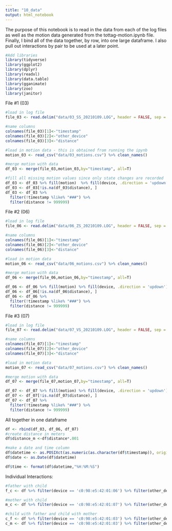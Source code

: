 ```yaml
---
title: "10_data"
output: html_notebook
---
```




The purpose of this notebook is to read in the data from each of the log files as well as the motion data generated from the tottag-motion.ipynb file. Finally, I bind all of the data together, by row, into one large dataframe. I also pull out interactions by pair to be used at a later point. 

```r
#Add libraries
library(tidyverse)
library(ggplot2)
library(dplyr)
library(readxl)
library(data.table)
library(gganimate)
library(zoo)
library(janitor)
```


File #1 (03)
```r
#load in log file
file_03 <- read.delim("data/03_SS_20210109.LOG", header = FALSE, sep = "\t", dec = ".", quote = "", comment = '#')
```

```r
#name columns
colnames(file_03)[1]<-"timestamp"
colnames(file_03)[2]<-"other_device"
colnames(file_03)[3]<-"distance"
```

```r
#load in motion data - this is obtained from running the ipynb 
motion_03 <- read_csv("data/03_motions.csv") %>% clean_names()
```

```r
#merge motion with data
df_03 <- merge(file_03,motion_03,by="timestamp", all=T)
```

```r
#fill all missing motion values since only state changes are recorded
df_03 <- df_03 %>% fill(motion)  %>% fill(device, .direction = 'updown')
df_03 <- df_03[!is.na(df_03$distance), ]
df_03 <- df_03 %>% 
  filter(!timestamp %like% "###") %>% 
  filter(distance != 999999)
```


File #2 (06)
```r
#load in log file
file_06 <- read.delim("data/06_ZS_20210109.LOG", header = FALSE, sep = "\t", dec = ".", quote = "", comment = '#')
```

```r
#name columns
colnames(file_06)[1]<-"timestamp"
colnames(file_06)[2]<-"other_device"
colnames(file_06)[3]<-"distance"
```

```r
#load in motion data
motion_06 <- read_csv("data/06_motions.csv") %>% clean_names()
```

```r
#merge motion with data
df_06 <- merge(file_06,motion_06,by="timestamp", all=T)
```

```r
df_06 <- df_06 %>% fill(motion) %>% fill(device, .direction = 'updown')
df_06 <- df_06[!is.na(df_06$distance), ]
df_06 <- df_06 %>% 
  filter(!timestamp %like% "###") %>% 
  filter(distance != 999999)
```



File #3 (07)
```r
#load in log file
file_07 <- read.delim("data/07_VS_20210109.LOG", header = FALSE, sep = "\t", dec = ".", quote = "", comment = '#')
```

```r
#name columns
colnames(file_07)[1]<-"timestamp"
colnames(file_07)[2]<-"other_device"
colnames(file_07)[3]<-"distance"
```

```r
#load in motion data
motion_07 <- read_csv("data/07_motions.csv") %>% clean_names()
```

```r
#merge motion with data
df_07 <- merge(file_07,motion_07,by="timestamp", all=T)
```

```r
df_07 <- df_07 %>% fill(motion) %>% fill(device, .direction = 'updown')
df_07 <- df_07[!is.na(df_07$distance), ]
df_07 <- df_07 %>% 
  filter(!timestamp %like% "###") %>% 
  filter(distance != 999999)
```



All together in one dataframe 
```r
df <- rbind(df_03, df_06, df_07)
#create distance in meters
df$distance_m <-df$distance*.001
```

```r
#make a date and time column
df$datetime <- as.POSIXct(as.numeric(as.character(df$timestamp)), origin="1970-01-01", 'GMT')
df$date <- as.Date(df$datetime)

df$time <- format(df$datetime,"%H:%M:%S")
```


Individual Interactions:

```r
#father with child
f_c <- df %>% filter(device == 'c0:98:e5:42:01:06') %>% filter(other_device == 'c0:98:e5:42:01:03')
```

```r
#mother with child
m_c <- df %>% filter(device == 'c0:98:e5:42:01:07') %>% filter(other_device == 'c0:98:e5:42:01:03')
```

```r
#child with father and child with mother
c_f <- df %>% filter(device == 'c0:98:e5:42:01:03') %>% filter(other_device == 'c0:98:e5:42:01:06')
c_m <- df %>% filter(device == 'c0:98:e5:42:01:03') %>% filter(other_device == 'c0:98:e5:42:01:07')
```


